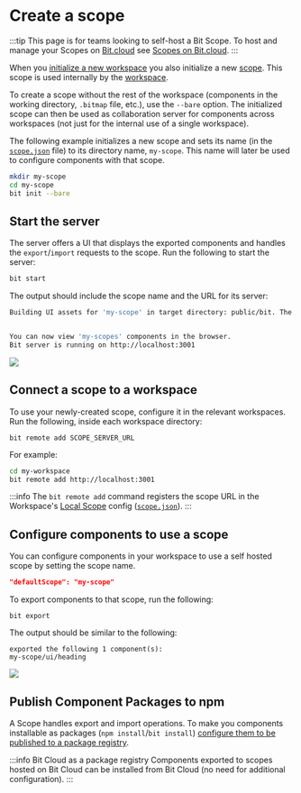 
# Create a scope

:::tip This page is for teams looking to self-host a Bit Scope.
To host and manage your Scopes on [Bit.cloud](https://bit.cloud) see [Scopes on Bit.cloud](/scope/scope-bit-cloud).
:::

When you [initialize a new workspace](/workspace/creating-workspaces#initialize-a-workspace-on-an-existing-project) you also initialize a new [scope](/workspace/local-scope). This scope is used internally by the [workspace](/workspace/workspace-overview).

To create a scope without the rest of the workspace (components in the working directory, `.bitmap` file, etc.), use the `--bare` option.
The initialized scope can then be used as collaboration server for components across workspaces (not just for the internal use of a single workspace).

The following example initializes a new scope and sets its name (in the [`scope.json`](/workspace/local-scope#scope.json) file) to its directory name, `my-scope`. This name will later be used to configure components with that scope.

```bash
mkdir my-scope
cd my-scope
bit init --bare
```

## Start the server

The server offers a UI that displays the exported components and handles the `export`/`import` requests to the scope.
Run the following to start the server:

```bash
bit start
```

The output should include the scope name and the URL for its server:

```bash
Building UI assets for 'my-scope' in target directory: public/bit. The first time we build the UI it may take a few minutes.


You can now view 'my-scopes' components in the browser.
Bit server is running on http://localhost:3001
```

<Image src={scopeUiEmpty} maxWidth={700} />

## Connect a scope to a workspace

To use your newly-created scope, configure it in the relevant workspaces. Run the following, inside each workspace directory:

```
bit remote add SCOPE_SERVER_URL
```

For example:

```bash
cd my-workspace
bit remote add http://localhost:3001
```

:::info
The `bit remote add` command registers the scope URL in the Workspace's [Local Scope](/workspace/local-scope) config ([`scope.json`](/scope/configure-scopes)).
:::

## Configure components to use a scope

You can configure components in your workspace to use a self hosted scope by setting the scope name.

```json
"defaultScope": "my-scope"
```

To export components to that scope, run the following:

```
bit export
```

The output should be similar to the following:

```
exported the following 1 component(s):
my-scope/ui/heading
```

<Image src={scopeUiFull} maxWidth={700} />

## Publish Component Packages to npm

A Scope handles export and import operations. To make you components installable as packages (`npm install`/`bit install`) [configure them to be published to a package registry](/packages/publishing-components-to-commonjs-registries).

:::info Bit Cloud as a package registry
Components exported to scopes hosted on Bit Cloud can be installed from Bit Cloud (no need for additional configuration).
:::

